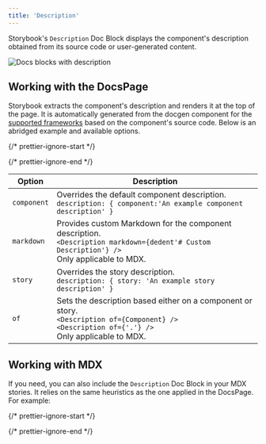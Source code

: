 ```yaml
---
title: 'Description'
---
```


Storybook's `Description` Doc Block displays the component's description obtained from its source code or user-generated content.

![Docs blocks with description](./docblock-description.png)

## Working with the DocsPage

Storybook extracts the component's description and renders it at the top of the page. It is automatically generated from the docgen component for the [supported frameworks](../api/frameworks-feature-support.mdx) based on the component's source code. Below is an abridged example and available options.

{/* prettier-ignore-start */}

<CodeSnippets path="component-story-csf-description.md" />

{/* prettier-ignore-end */}

| Option      | Description                                                                                                                                                       |
| ----------- | ----------------------------------------------------------------------------------------------------------------------------------------------------------------- |
| `component` | Overrides the default component description. <br /> `description: { component:'An example component description' }`                                                |
| `markdown`  | Provides custom Markdown for the component description. <br /> `<Description markdown={dedent'# Custom Description'} />` <br /> Only applicable to MDX.             |
| `story`     | Overrides the story description. <br /> `description: { story: 'An example story description' }`                                                                   |
| `of`        | Sets the description based either on a component or story. <br /> `<Description of={Component} />` <br /> `<Description of={'.'} />` <br /> Only applicable to MDX. |

## Working with MDX

If you need, you can also include the `Description` Doc Block in your MDX stories. It relies on the same heuristics as the one applied in the DocsPage. For example:

{/* prettier-ignore-start */}

<CodeSnippets path="component-story-mdx-description.md" />

{/* prettier-ignore-end */}
